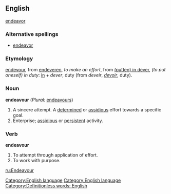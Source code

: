 ==English==
{{sync}} [[endeavor]]
[[Category:English language]]
===Alternative spellings===
*[[endeavor]]
===Etymology===
{{enm}} [[endevour]], from [[endeveren]], ''to make an effort'', from [[putten in dever|(putten) in dever]], ''(to put oneself) in duty'': [[in]] + ''dever'', duty (from {{fro}} ''deveir'', ''[[devoir]]'', duty).

===Noun===
'''endeavour''' (''Plural:'' [[endeavours]])
# A sincere attempt.  A [[determined]] or [[assidious]] effort towards a specific goal. 
# Enterprise; [[assidious]] or [[persistent]] activity.

===Verb===
'''endeavour'''
# To attempt through application of effort.
# To work with purpose.
[[Category:English language]]
[[Category:Definitionless words: English]]

[[ru:Endeavour]]